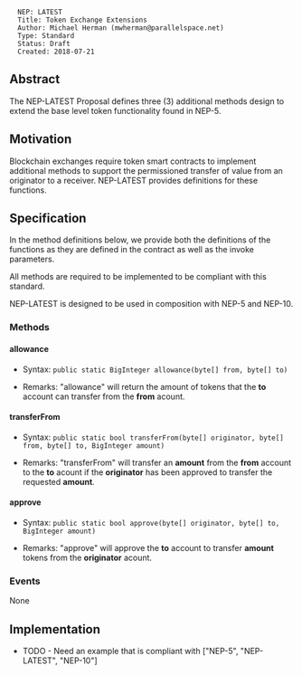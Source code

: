 <pre>
  NEP: LATEST
  Title: Token Exchange Extensions
  Author: Michael Herman (mwherman@parallelspace.net)
  Type: Standard
  Status: Draft
  Created: 2018-07-21
</pre>

==Abstract==

The NEP-LATEST Proposal defines three (3) additional methods design to extend the base level token
functionality found in NEP-5.

==Motivation==

Blockchain exchanges require token smart contracts to implement additional methods to support
the permissioned transfer of value from an originator to a receiver. NEP-LATEST provides definitions
for these functions. 

==Specification==

In the method definitions below, we provide both the definitions of the functions as they are defined in the contract as well as the invoke parameters.

All methods are required to be implemented to be compliant with this standard.

NEP-LATEST is designed to be used in composition with NEP-5 and NEP-10.

===Methods===

====allowance====

* Syntax: <code>public static BigInteger allowance(byte[] from, byte[] to)</code>

* Remarks: "allowance" will return the amount of tokens that the '''to''' account can transfer from the '''from''' acount.

====transferFrom====

* Syntax: <code>public static bool transferFrom(byte[] originator, byte[] from, byte[] to, BigInteger amount)</code>

* Remarks: "transferFrom" will transfer an '''amount''' from the '''from''' account to the '''to''' acount if the '''originator''' has been approved to transfer the requested '''amount'''.

====approve====

* Syntax: <code>public static bool approve(byte[] originator, byte[] to, BigInteger amount)</code>

* Remarks: "approve" will approve the '''to''' account to transfer '''amount''' tokens from the '''originator''' acount. 

===Events===

None

==Implementation==

* TODO - Need an example that is compliant with ["NEP-5", "NEP-LATEST", "NEP-10"]
